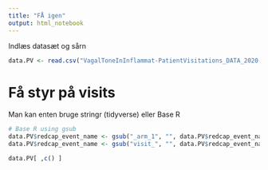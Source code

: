 ---
title: "FÅ igen"
output: html_notebook
---

Indlæs datasæt og sårn
```{r}
data.PV <- read.csv("VagalToneInInflammat-PatientVisitations_DATA_2020-R.csv")
```

# Få styr på visits
Man kan enten bruge stringr (tidyverse) eller Base R


```{r}
# Base R using gsub
data.PV$redcap_event_name <- gsub("_arm_1", "", data.PV$redcap_event_name)
data.PV$redcap_event_name <- gsub("visit_", "", data.PV$redcap_event_name)
```

```{r}
data.PV[ ,c() ]
```

